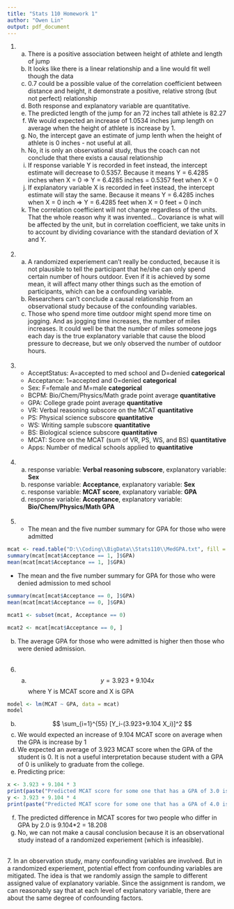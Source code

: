 ---
title: "Stats 110 Homework 1"
author: "Owen Lin"
output: pdf_document
---
1. a. There is a positive association between height of athlete and length of jump
    b. It looks like there is a linear relationship and a line would fit well though the data
    c. 0.7 could be a possible value of the correlation coefficient between distance and height, 
         it demonstrate a positive, relative strong (but not perfect) relationship
    d. Both response and explanatory variable are quantitative.
    e. The predicted length of the jump for an 72 inches tall athlete is 82.27
    f. We would expected an increase of 1.0534 inches jump length on average when the height of athlete is increase by 1.
    g. No, the intercept gave an estimate of jump lenth when the height of athlete is 0 inches - not useful at all.
    h. No, it is only an observational study, thus the coach can not conclude that there exists a causal relationship
    i. If response variable Y is recorded in feet instead, the intercept estimate will decrease to 0.5357. 
        Because it means Y = 6.4285 inches when X = 0  =>  Y = 6.4285 inches = 0.5357 feet when X = 0
    j. If explanatory variable X is recorded in feet instead, the intercept estimate will stay the same. 
        Because it means Y = 6.4285 inches when X = 0 inch  =>  Y = 6.4285 feet when X = 0 feet = 0 inch
    k. The correlation coefficient will not change regardless of the units. That the whole reason why it was invented...
        Covariance is what will be affected by the unit, but in correlation coefficient, we take units in to account by 
        dividing covariance with the standard deviation of X and Y.    
<br>
2. a. A randomized experiement can't really be conducted, because it is not plausible to tell the participant that he/she can
    only spend certain number of hours outdoor. Even if it is achieved by some mean, it will affect many other things such as
    the emotion of participants, which can be a confounding variable.
    b. Researchers can't conclude a causal relationship from an observational study because of the confounding variables.
    c. Those who spend more time outdoor might spend more time on jogging. And as jogging time increases, 
    the number of miles increases. It could well be that the number of miles someone jogs each day is the true 
    explanatory variable that cause the blood pressure to decrease, but we only observed the number of outdoor hours.   
<br>
3. + AcceptStatus: A=accepted to med school and D=denied   **categorical**
    + Acceptance: 1=accepted and 0=denied  **categorical**
    + Sex: F=female and M=male  **categorical**
    + BCPM: Bio/Chem/Physics/Math grade point average  **quantitative**
    + GPA: College grade point average  **quantitative**
    + VR: Verbal reasoning subscore on the MCAT  **quantitative**
    + PS: Physical science subscore  **quantitative**
    + WS: Writing sample subscore  **quantitative**
    + BS: Biological science subscore  **quantitative**
    + MCAT: Score on the MCAT (sum of VR, PS, WS, and BS) **quantitative** 
    + Apps: Number of medical schools applied to **quantitative**
<br><br>
4. a. response variable: **Verbal reasoning subscore**, explanatory variable: **Sex**
    b. response variable: **Acceptance**, explanatory variable: **Sex**
    c. response variable: **MCAT score**, explanatory variable: **GPA**
    d. response variable: **Acceptance**, explanatory variable: **Bio/Chem/Physics/Math GPA**
<br><br>
5. + The mean and the five number summary for GPA for those who were admitted
```{r, results = "hold"}
mcat <- read.table("D:\\Coding\\BigData\\Stats110\\MedGPA.txt", fill = TRUE, header = TRUE) # nolint
summary(mcat[mcat$Acceptance == 1, ]$GPA)
mean(mcat[mcat$Acceptance == 1, ]$GPA)
```
  
+ The mean and the five number summary for GPA for those who were denied admission to med school
```{r, results = "hold"}
summary(mcat[mcat$Acceptance == 0, ]$GPA)
mean(mcat[mcat$Acceptance == 0, ]$GPA)
```    

```{r, eval = FALSE}
mcat1 <- subset(mcat, Acceptance == 0)

mcat2 <- mcat[mcat$Acceptance == 0, ]
```

b. The average GPA for those who were admitted is higher then those who were denied admission.
<br><br>
6. a. $$ y = 3.923 + 9.104 x $$ 
where Y is MCAT score and X is GPA
```{r}
model <- lm(MCAT ~ GPA, data = mcat)
model
```  
b. $$ \sum_{i=1}^{55} [Y_i-(3.923+9.104 X_i)]^2 $$
c. We would expected an increase of 9.104 MCAT score on average when the GPA is increase by 1
d. We expected an average of 3.923 MCAT score when the GPA of the student is 0. 
    It is not a useful interpretation because student with a GPA of 0 is unlikely to graduate from the college.
e. Predicting price:
```{r, results = "hold"}
x <- 3.923 + 9.104 * 3
print(paste("Predicted MCAT score for some one that has a GPA of 3.0 is", x)) # nolint
y <- 3.923 + 9.104 * 4
print(paste("Predicted MCAT score for some one that has a GPA of 4.0 is", y)) # nolint
```  

f. The predicted difference in MCAT scores for two people who differ in GPA by 2.0 is 9.104*2 = 18.208
g. No, we can not make a causal conclusion because it is an observational study instead of a randomized experiement (which is infeasible).

<br>
7. In an observation study, many confounding variables are involved. But in a randomized experiement, potential effect from 
    confounding variables are mitigated. The idea is that we randomly assign the sample to different assigned value of explanatory variable.
    Since the assignment is random, we can reasonably say that at each level of explanatory variable, there are about the same degree 
    of confounding factors.